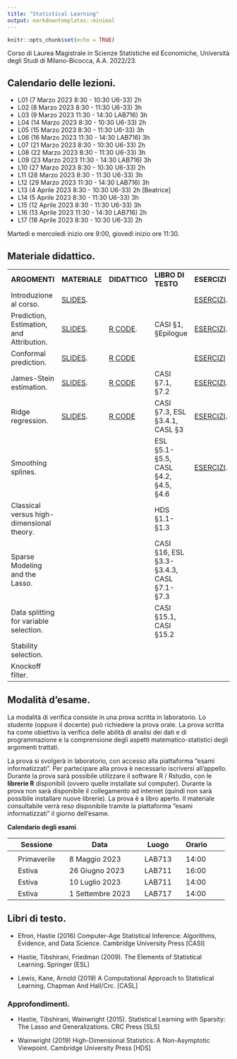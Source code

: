 ```yaml
---
title: "Statistical Learning"
output: markdowntemplates::minimal
---
```


```r
knitr::opts_chunk$set(echo = TRUE)
```

Corso di Laurea Magistrale in Scienze Statistiche ed Economiche, Università degli Studi di Milano-Bicocca, A.A. 2022/23.


## Calendario delle lezioni.
* L01 (7 Marzo 2023 8:30 - 10:30 U6-33) 2h
* L02 (8 Marzo 2023 8:30 - 11:30 U6-33) 3h
* L03 (9 Marzo 2023 11:30 - 14:30 LAB716) 3h
* L04 (14 Marzo 2023 8:30 - 10:30 U6-33) 2h
* L05 (15 Marzo 2023 8:30 - 11:30 U6-33) 3h
* L06 (16 Marzo 2023 11:30 - 14:30 LAB716) 3h
* L07 (21 Marzo 2023 8:30 - 10:30 U6-33) 2h
* L08 (22 Marzo 2023 8:30 - 11:30 U6-33) 3h
* L09 (23 Marzo 2023 11:30 - 14:30 LAB716) 3h
* L10 (27 Marzo 2023 8:30 - 10:30 U6-33) 2h
* L11 (28 Marzo 2023 8:30 - 11:30 U6-33) 3h
* L12 (29 Marzo 2023 11:30 - 14:30 LAB716) 3h
* L13 (4 Aprile 2023 8:30 - 10:30 U6-33) 2h [Beatrice]
* L14 (5 Aprile 2023 8:30 - 11:30 U6-33) 3h
* L15 (12 Aprile 2023 8:30 - 11:30 U6-33) 3h
* L16 (13 Aprile 2023 11:30 - 14:30 LAB716) 2h
* L17 (18 Aprile 2023 8:30 - 10:30 U6-33) 2h

Martedì e mercoledì inizio ore 9:00, giovedì inizio ore 11:30. 

## Materiale didattico.

<table>

<tr>
<td>**ARGOMENTI**</td>
<td>**MATERIALE**</td>
<td>**DIDATTICO**</td>
<td>**LIBRO DI TESTO**</td>
<td>**ESERCIZI**</td>
</tr>

<tr>
<td>Introduzione al corso.</td>
<td>[SLIDES](docs/SLIDES/Introduction.pdf). </td>
<td></td>
<td></td>
<td>[ESERCIZI](docs/EXERCISES/Introduction.pdf).</td>
</tr>


<tr>
<td>Prediction, Estimation, and Attribution.</td>
<td>[SLIDES](docs/SLIDES/EfronPEA.pdf).</td>
<td>[R CODE](https://github.com/aldosolari/SL/blob/master/docs/RCODE/EfronPEA.R).</td>
<td> CASI §1, §Epilogue </td>
<td>[ESERCIZI](docs/EXERCISES/EfronPEA.pdf).</td>
</tr>

<tr>
<td>Conformal prediction.</td>
<td> [SLIDES](docs/SLIDES/Conformal.pdf). </td>
<td> [R CODE](https://github.com/aldosolari/SL/blob/master/docs/RCODE/Conformal.R)</td>
<td>  </td>
<td>[ESERCIZI](docs/EXERCISES/Conformal.pdf)</td>
</tr>

<tr>
<td>James-Stein estimation.</td>
<td> [SLIDES](docs/SLIDES/JamesStein.pdf). </td>
<td> [R CODE](https://github.com/aldosolari/SL/blob/master/docs/RCODE/JamesStein.R)</td>
<td> CASI §7.1, §7.2</td>
<td>[ESERCIZI](docs/EXERCISES/JamesStein.pdf).</td>
</tr>

<tr>
<td>Ridge regression.</td>
<td> [SLIDES](docs/SLIDES/Ridge.pdf). </td>
<td> [R CODE](https://github.com/aldosolari/SL/blob/master/docs/RCODE/Ridge.R)</td>
<td> CASI §7.3, ESL §3.4.1, CASL §3 </td>
<td>[ESERCIZI](docs/EXERCISES/Ridge.pdf).</td>
</tr>

<tr>
<td>Smoothing splines.</td>
<td></td>
<td></td>
<td>ESL §5.1-§5.5, CASL §4.2, §4.5, §4.6</td>
<td>[ESERCIZI](docs/EXERCISES/Psplines.pdf).</td>
</tr>

<tr>
<td>Classical versus high-dimensional theory.</td>
<td></td>
<td></td>
<td> HDS §1.1-§1.3  </td>
<td></td>
</tr>


<tr>
<td>Sparse Modeling and the Lasso.</td>
<td></td>
<td></td>
<td> CASI §16, ESL §3.3-§3.4.3, CASL §7.1-§7.3 </td>
<td></td>
</tr>


<tr>
<td>Data splitting for variable selection.</td>
<td></td>
<td></td>
<td> CASI §15.1, CASI §15.2 </td>
<td></td>
</tr>

<tr>
<td>Stability selection.</td>
<td></td>
<td></td>
<td></td>
<td></td>
</tr>

<tr>
<td>Knockoff filter.</td>
<td></td>
<td></td>
<td>  </td>
<td></td>
</tr>



</table>



## Modalità d'esame.

La modalità di verifica consiste in una prova scritta in laboratorio. Lo studente (oppure il docente) può richiedere la prova orale. La prova scritta ha come obiettivo la verifica delle abilità di analisi dei dati e di programmazione e la comprensione degli aspetti matematico-statistici degli argomenti trattati.

La prova si svolgerà in laboratorio, con accesso alla piattaforma "esami informatizzati". Per partecipare alla prova è necessario iscriversi all'appello. Durante la prova sarà possibile utilizzare il software R / Rstudio, con le **librerie R** disponibili (ovvero quelle installate sul computer). Durante la prova non sarà disponibile il collegamento ad internet (quindi non sarà possibile installare nuove librerie). La prova è a libro aperto. Il materiale consultabile verrà reso disponibile tramite la piattaforma "esami informatizzati" il giorno dell'esame. 



**Calendario degli esami**.

|| Sessione || Data || Luogo || Orario ||
|-|-|-|-|-|-|-|-|-|-|
||  || ||  ||  || ||
|| Primaverile || 8 Maggio 2023 || LAB713 ||  14:00  ||
|| Estiva || 26 Giugno 2023 || LAB711 || 16:00  ||
|| Estiva || 10 Luglio 2023 || LAB711 || 14:00 ||
|| Estiva || 1 Settembre 2023 || LAB717 || 14:00 ||
 

 
## Libri di testo.

* Efron, Hastie (2016) Computer-Age Statistical Inference: Algorithms, Evidence, and Data Science. Cambridge University Press [CASI]

* Hastie, Tibshirani, Friedman (2009). The Elements of Statistical Learning. Springer [ESL]

* Lewis, Kane, Arnold (2019) A Computational Approach to Statistical Learning. Chapman And Hall/Crc. [CASL]

<!-- * Shalizi (2021). Advanced Data Analysis -->
<!-- from an Elementary Point of View. [ADA] -->

<!-- * Wasserman (2006) All of Nonparametric Statistics. Springer [ANS] -->

### Approfondimenti.

* Hastie, Tibshirani, Wainwright (2015). Statistical Learning with Sparsity:
The Lasso and Generalizations. CRC Press [SLS]

* Wainwright (2019) High-Dimensional Statistics: A Non-Asymptotic Viewpoint. Cambridge University Press [HDS]

